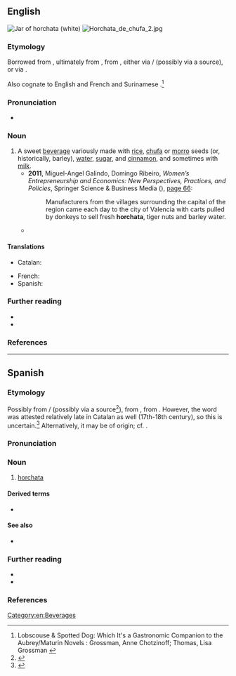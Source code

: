 ==English==
[[File:ManekiNeko horchata jar.jpg|thumb|Jar of '''horchata''' (white)]]
[[File:Horchata de chufa 2.jpg|thumb]]

===Etymology===
Borrowed from {{bor|en|es|horchata}}, ultimately from {{der|en|VL.|*hordeata||(drink, food) made of barley}}, from {{m|la|hordeum||barley}}, either via {{der|en|ca|-}}/{{der|en|ca-val|orxata}} (possibly via a {{der|en|mxi|-}} source), or via {{der|en|it|orzata}}.

Also cognate to English and French {{m|en|orgeat||almond syrup}} and Surinamese {{cog|nl|orgeade}}.<ref>Lobscouse & Spotted Dog: Which It's a Gastronomic Companion to the Aubrey/Maturin Novels : Grossman, Anne Chotzinoff; Thomas, Lisa Grossman {{ISBN|0393045595}}</ref>

===Pronunciation===
* {{IPA|en|/(h)ɔːɹˈtʃɑːtə/}}

===Noun===
{{en-noun|~}}

# A sweet [[beverage]] variously made with [[rice]], [[chufa]] or [[morro]] seeds (or, historically, barley), [[water]], [[sugar]], and [[cinnamon]], and sometimes with [[milk]].
#* '''2011''', Miguel-Angel Galindo, Domingo Ribeiro, ''Women’s Entrepreneurship and Economics: New Perspectives, Practices, and Policies'', Springer Science & Business Media ({{ISBN|9781461412939}}), [https://books.google.com/books?id=UFbpvR0ZSpQC&lpg=PA66&dq=%22horchata%22%20tiger&pg=PA66#v=onepage&q=%22horchata%22%20tiger&f=false page 66]:
#*: Manufacturers from the villages surrounding the capital of the region came each day to the city of Valencia with carts pulled by donkeys to sell fresh '''horchata''', tiger nuts and barley water.
#* {{seemoreCites|en}}

====Translations====
{{trans-top|sweet beverage}}
* Catalan: {{t+|ca|orxata|f}}
{{trans-mid}}
* French: {{t+|fr|horchata|f}}
* Spanish: {{t|es|horchata|f}}
{{trans-bottom}}

===Further reading===
* {{pedia}}
* {{R:Lexico}}

===References===
<references/>

[[Category:en:Beverages]]

----

==Spanish==

===Etymology===
Possibly from {{der|es|ca|-}}/{{bor|es|ca-val|orxata}} (possibly via a {{der|es|mxi|-}} source<ref>{{R:DRAE}}</ref>), from {{der|es|VL.|*hordeata}}, from {{der|es|la|hordeum||barley}}. However, the word was attested relatively late in Catalan as well (17th-18th century), so this is uncertain.<ref>{{R:es:BDELC|year=1987}}</ref> Alternatively, it may be of {{der|es|it|-}} origin; cf. {{m|it|orzata|t=barley water}}.

===Pronunciation===
{{es-IPA}}

===Noun===
{{es-noun|f}}

# [[#English|horchata]] {{gloss|sweet beverage}}

====Derived terms====
* {{l|es|horchatería}}

====See also====
* {{l|es|agua fresca}}

===Further reading===
* {{R:DRAE}}
* {{pedia|lang=es}}

===References===
<references/>

{{C|es|Beverages}}